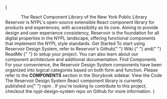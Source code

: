 

<Meta title="Welcome" />

{

<VStack spacing="s">
  <Logo name="reservoirVerticalColor" size="small" />
  <Box>
    <Center>
      <Heading level="one" size="tertiary">
        The React Component Library of the New York Public Library
      </Heading>
    </Center>
    <Text>
      Reservoir is NYPL's open-source extensible React component library for
      products and experiences, with accessibility as its core. Aiming to
      provide design and user experience consistency, Reservoir is the
      foundation for all digital properties in the NYPL landscape, offering
      functional components that implement the NYPL style standards.
    </Text>
  </Box>
  <SimpleGrid>
    <Box
      style={{
        alignItems: "center",
        border: "1px solid #ccc",
        display: "flex",
        flexDirection: "column",
        padding: "24px",
      }}
    >
      <Icon
        name="actionCheckCircle"
        size="xxlarge"
        color="section.education.secondary"
        marginBottom="s"
      />
      <Card isCentered>
        <CardHeading id="main-heading1" level="three">
          Get Started
        </CardHeading>
        <CardContent>
          <Text size="caption">
            To start using Reservoir Design System, refer to Reservoir's Github{" "}
            <Link
              href="https://github.com/NYPL/nypl-design-system/wiki"
              type="external"
            >
              Wiki
            </Link>{" "}
            and{" "}
            <Link
              href="https://github.com/NYPL/nypl-design-system/blob/development/README.md"
              type="external"
            >
              ReadMe
            </Link>{" "}
            to setup your project. You can also learn about our component
            architecture and additional documentation.
          </Text>
        </CardContent>
      </Card>
    </Box>
    <Box
      style={{
        alignItems: "center",
        border: "1px solid #ccc",
        display: "flex",
        flexDirection: "column",
        padding: "24px",
      }}
    >
      <Icon
        name="search"
        size="xxlarge"
        color="section.education.secondary"
        marginBottom="s"
      />
      <Card isCentered>
        <CardHeading id="main-heading1" level="three">
          Find Components
        </CardHeading>
        <CardContent>
          <Text size="caption">
            For your convenience, the Reservoir Design System components have
            been organized into logical categories based on both form and
            function. Please refer to the <b>COMPONENTS</b> section in the
            Storybook sidebar.
          </Text>
        </CardContent>
      </Card>
    </Box>
    <Box
      style={{
        alignItems: "center",
        border: "1px solid #ccc",
        display: "flex",
        flexDirection: "column",
        padding: "24px",
      }}
    >
      <Icon
        name="fileTypeSpreadsheet"
        size="xxlarge"
        color="section.education.secondary"
        marginBottom="s"
      />
      <Card isCentered>
        <CardHeading id="main-heading1" level="three">
          View the Code
        </CardHeading>
        <CardContent>
          <Text size="caption">
            The Reservoir Design System React component library is currently
            published on{" "}
            <Link
              href="https://www.npmjs.com/package/@nypl/design-system-react-components"
              type="external"
            >
              npm
            </Link>
            . If you're looking to contribute to this project, checkout the <Link
              href="https://github.com/NYPL/nypl-design-system"
              type="external"
            >
              nypl-design-system
            </Link> repo on Github for more information.
          </Text>
        </CardContent>
      </Card>
    </Box>
  </SimpleGrid>
</VStack>
}
